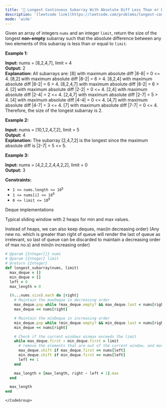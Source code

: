```yaml
---
title: '🧀 Longest Continuous Subarray With Absolute Diff Less Than or Equal to Limit'
description: '[leetcode link](https://leetcode.com/problems/longest-continuous-subarray-with-absolute-diff-less-than-or-equal-to-limit/description/)'
mode: 'wide'
---
```

<Tabs>
  <Tab title="Question" icon="circle-question" iconType="regular">
    <Card>
      <p>Given an array of integers <code>nums</code> and an integer <code>limit</code>, return the size of the longest <strong>non-empty</strong> subarray such that the absolute difference between any two elements of this subarray is less than or equal to <code>limit</code><em>.</em></p>   <p><strong class="example">Example 1:</strong></p>   <strong>Input:</strong> nums = [8,2,4,7], limit = 4 <br/> <strong>Output:</strong> 2  <br/> <strong>Explanation:</strong> All subarrays are:  [8] with maximum absolute diff |8-8| = 0 &lt;= 4. [8,2] with maximum absolute diff |8-2| = 6 &gt; 4.  [8,2,4] with maximum absolute diff |8-2| = 6 &gt; 4. [8,2,4,7] with maximum absolute diff |8-2| = 6 &gt; 4. [2] with maximum absolute diff |2-2| = 0 &lt;= 4. [2,4] with maximum absolute diff |2-4| = 2 &lt;= 4. [2,4,7] with maximum absolute diff |2-7| = 5 &gt; 4. [4] with maximum absolute diff |4-4| = 0 &lt;= 4. [4,7] with maximum absolute diff |4-7| = 3 &lt;= 4. [7] with maximum absolute diff |7-7| = 0 &lt;= 4.  Therefore, the size of the longest subarray is 2.   <p><strong class="example">Example 2:</strong></p>   <strong>Input:</strong> nums = [10,1,2,4,7,2], limit = 5 <br/> <strong>Output:</strong> 4  <br/> <strong>Explanation:</strong> The subarray [2,4,7,2] is the longest since the maximum absolute diff is |2-7| = 5 &lt;= 5.   <p><strong class="example">Example 3:</strong></p>   <strong>Input:</strong> nums = [4,2,2,2,4,4,2,2], limit = 0 <br/> <strong>Output:</strong> 3    <p><strong>Constraints:</strong></p>  <ul>  <li><code>1 &lt;= nums.length &lt;= 10<sup>5</sup></code></li>  <li><code>1 &lt;= nums[i] &lt;= 10<sup>9</sup></code></li>  <li><code>0 &lt;= limit &lt;= 10<sup>9</sup></code></li> </ul> 
    </Card>
  </Tab>
  <Tab title="Solution" icon="lightbulb" iconType="regular" >
    <Card>
      Deque implementations

Typical sliding window with 2 heaps for min and max values.

Instead of heaps, we can also keep deques, max(in decreasing order) 
(Any new no. which is greater than right of queue will render the last of queue as irrelevant, so last of queue can be discarded to maintain a decreasing order of max no.s)
and min(in increasing order)
    </Card>
  <Expandable title="code">
    <CodeGroup dropdown>
```ruby title="Longest Continuous Subarray With Absolute Diff Less Than or Equal to Limit" lines
# @param {Integer[]} nums
# @param {Integer} limit
# @return {Integer}
def longest_subarray(nums, limit)
  max_deque = []
  min_deque = []
  left = 0
  max_length = 0

  (0...nums.size).each do |right|
    # Maintain the maxDeque in decreasing order
    max_deque.pop while !max_deque.empty? && max_deque.last < nums[right]
    max_deque << nums[right]

    # Maintain the minDeque in increasing order
    min_deque.pop while !min_deque.empty? && min_deque.last > nums[right]
    min_deque << nums[right]

    # Check if the current windows minmax exceeds the limit
    while max_deque.first - min_deque.first > limit
      # remove the elements that are out of the current window, and move the left pointer
      max_deque.shift if max_deque.first == nums[left]
      min_deque.shift if min_deque.first == nums[left]
      left += 1
    end

    max_length = [max_length, right - left + 1].max
  end

  max_length
end
```
    </CodeGroup>
  </Expandable>
  </Tab>
</Tabs>
